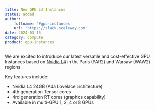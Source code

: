 ```yaml
---
title: New GPU L4 Instances
status: added
author:
    fullname: '#gpu-instances'
    url: 'https://slack.scaleway.com'
date: 2024-03-15
category: compute
product: gpu-instances
---
```


We are excited to introduce our latest versatile and cost-effective GPU Instances based on [Nvidia L4](https://www.nvidia.com/en-us/data-center/l4/) in the Paris (PAR2) and Warsaw (WAW2) regions.

Key features include:
- Nvidia L4 24GB (Ada Lovelace architecture)
- 4th generation Tensor cores
- 4rd generation RT cores (graphics capability)
- Available in multi-GPU 1, 2, 4 or 8 GPUs


